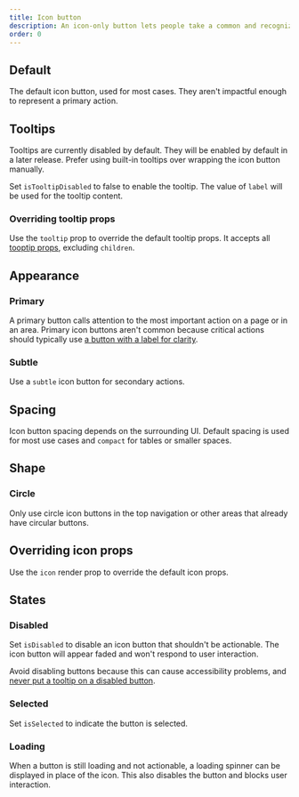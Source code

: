 ```yaml
---
title: Icon button
description: An icon-only button lets people take a common and recognizable action where space is limited.
order: 0
---
```




## Default

The default icon button, used for most cases. They aren't impactful enough to represent a primary action.

<Example Component={IconButtonDefault} packageName="@atlaskit/button" />

## Tooltips

<SectionMessage appearance="information">
  Tooltips are currently disabled by default. They will be enabled by default in
  a later release. Prefer using built-in tooltips over wrapping the icon button
  manually.
</SectionMessage>

Set `isTooltipDisabled` to false to enable the tooltip. The value of `label` will be used for the tooltip content.

<Example Component={IconButtonTooltip} packageName="@atlaskit/button" />

### Overriding tooltip props

Use the `tooltip` prop to override the default tooltip props. It accepts all [tooptip props](/components/tooltip/code), excluding `children`.

<Example Component={IconButtonTooltipOptions} packageName="@atlaskit/button" />

## Appearance

### Primary

A primary button calls attention to the most important action on a page or in an area. Primary icon buttons aren't common because critical actions should typically use [a button with a label for clarity](components/button/button-new).

<Example Component={IconButtonPrimary} packageName="@atlaskit/button" />

### Subtle

Use a `subtle` icon button for secondary actions.

<Example Component={IconButtonSubtle} packageName="@atlaskit/button" />

## Spacing

Icon button spacing depends on the surrounding UI. Default spacing is used for most use cases and `compact` for tables or smaller spaces.

<Example Component={IconButtonSpacing} packageName="@atlaskit/button" />

## Shape

### Circle

Only use circle icon buttons in the top navigation or other areas that already have circular buttons.

<Example Component={IconButtonCircle} packageName="@atlaskit/button" />

## Overriding icon props

Use the `icon` render prop to override the default icon props.

<Example Component={IconButtonIconOverrides} packageName="@atlaskit/button" />

## States

### Disabled

Set `isDisabled` to disable an icon button that shouldn't be actionable. The icon button will appear faded and won't respond to user interaction.

Avoid disabling buttons because this can cause accessibility problems, and [never put a tooltip on a disabled button](/components/button-new/usage#do-not-put-tooltips-on-disabled-buttons).

<Example Component={IconButtonDisabled} packageName="@atlaskit/button" />

### Selected

Set `isSelected` to indicate the button is selected.

<Example Component={IconButtonSelected} packageName="@atlaskit/button" />

### Loading

When a button is still loading and not actionable, a loading spinner can be displayed in place of the icon. This also disables the button and blocks user interaction.

<Example Component={IconButtonLoading} packageName="@atlaskit/button" />
